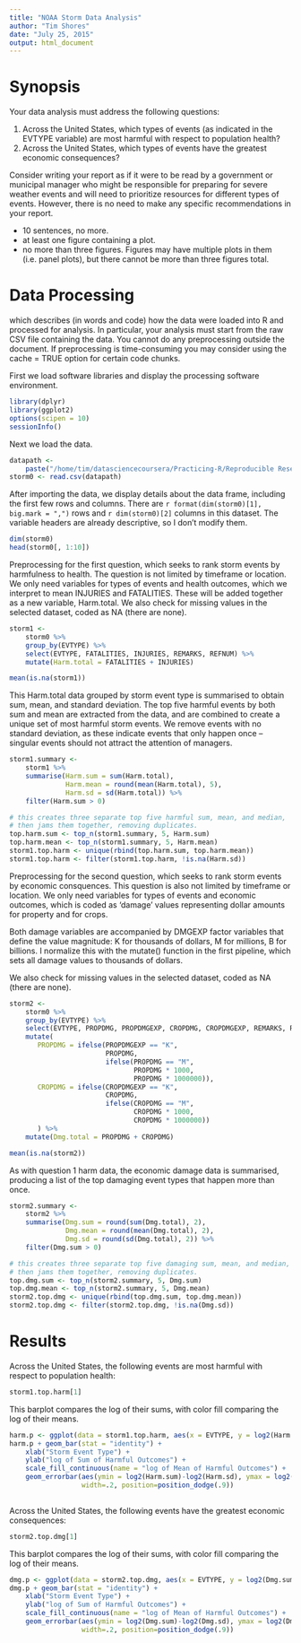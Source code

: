 ```yaml
---
title: "NOAA Storm Data Analysis"
author: "Tim Shores"
date: "July 25, 2015"
output: html_document
---
```

# Synopsis
Your data analysis must address the following questions:

1. Across the United States, which types of events (as indicated in the EVTYPE variable) are most harmful with respect to population health?
2. Across the United States, which types of events have the greatest economic consequences?

Consider writing your report as if it were to be read by a government or municipal manager who might be responsible for preparing for severe weather events and will need to prioritize resources for different types of events. However, there is no need to make any specific recommendations in your report.

- 10 sentences, no more.
- at least one figure containing a plot.
- no more than three figures. Figures may have multiple plots in them (i.e. panel plots), but there cannot be more than three figures total.

# Data Processing

which describes (in words and code) how the data were loaded into R and processed for analysis. In particular, your analysis must start from the raw CSV file containing the data. You cannot do any preprocessing outside the document. If preprocessing is time-consuming you may consider using the cache = TRUE option for certain code chunks.

First we load software libraries and display the processing software environment.

```r
library(dplyr)
library(ggplot2)
options(scipen = 10)
sessionInfo()
```

Next we load the data.

```r
datapath <- 
    paste("/home/tim/datasciencecoursera/Practicing-R/Reproducible Research/PeerAssessment2/repdata_data_StormData.csv.bz2")
storm0 <- read.csv(datapath)
```

After importing the data, we display details about the data frame, including the first few rows and columns. There are `r format(dim(storm0)[1], big.mark = ",")` rows and `r dim(storm0)[2]` columns in this dataset. The variable headers are already descriptive, so I don't modify them.

```r
dim(storm0)
head(storm0[, 1:10])
```

Preprocessing for the first question, which seeks to rank storm events by harmfulness to health. The question is not limited by timeframe or location. We only need variables for types of events and health outcomes, which we interpret to mean INJURIES and FATALITIES. These will be added together as a new variable, Harm.total. We also check for missing values in the selected dataset, coded as NA (there are none).

```r
storm1 <- 
    storm0 %>% 
    group_by(EVTYPE) %>% 
    select(EVTYPE, FATALITIES, INJURIES, REMARKS, REFNUM) %>%
    mutate(Harm.total = FATALITIES + INJURIES)

mean(is.na(storm1))
```

This Harm.total data grouped by storm event type is summarised to obtain sum, mean, and standard deviation. The top five harmful events by both sum and mean are extracted from the data, and are combined to create a unique set of most harmful storm events. We remove events with no standard deviation, as these indicate events that only happen once -- singular events should not attract the attention of managers.

```r
storm1.summary <- 
    storm1 %>% 
    summarise(Harm.sum = sum(Harm.total), 
              Harm.mean = round(mean(Harm.total), 5), 
              Harm.sd = sd(Harm.total)) %>% 
    filter(Harm.sum > 0)

# this creates three separate top five harmful sum, mean, and median, 
# then jams them together, removing duplicates.
top.harm.sum <- top_n(storm1.summary, 5, Harm.sum)
top.harm.mean <- top_n(storm1.summary, 5, Harm.mean)
storm1.top.harm <- unique(rbind(top.harm.sum, top.harm.mean))
storm1.top.harm <- filter(storm1.top.harm, !is.na(Harm.sd))

```

Preprocessing for the second question, which seeks to rank storm events by economic consquences. This question is also not limited by timeframe or location. We only need variables for types of events and economic outcomes, which is coded as 'damage' values representing dollar amounts for property and for crops. 

Both damage variables are accompanied by DMGEXP factor variables that define the value magnitude: K for thousands of dollars, M for millions, B for billions. I normalize this with the mutate() function in the first pipeline, which sets all damage values to thousands of dollars.

We also check for missing values in the selected dataset, coded as NA (there are none).

```r
storm2 <- 
    storm0 %>% 
    group_by(EVTYPE) %>% 
    select(EVTYPE, PROPDMG, PROPDMGEXP, CROPDMG, CROPDMGEXP, REMARKS, REFNUM) %>%
    mutate( 
       PROPDMG = ifelse(PROPDMGEXP == "K", 
                        PROPDMG, 
                        ifelse(PROPDMG == "M", 
                               PROPDMG * 1000, 
                               PROPDMG * 1000000)),
       CROPDMG = ifelse(CROPDMGEXP == "K",
                        CROPDMG,
                        ifelse(CROPDMG == "M",
                               CROPDMG * 1000,
                               CROPDMG * 1000000))
       ) %>%
    mutate(Dmg.total = PROPDMG + CROPDMG)

mean(is.na(storm2))
```

As with question 1 harm data, the economic damage data is summarised, producing a list of the top damaging event types that happen more than once.

```r
storm2.summary <- 
    storm2 %>%
    summarise(Dmg.sum = round(sum(Dmg.total), 2), 
              Dmg.mean = round(mean(Dmg.total), 2), 
              Dmg.sd = round(sd(Dmg.total), 2)) %>%
    filter(Dmg.sum > 0)

# this creates three separate top five damaging sum, mean, and median, 
# then jams them together, removing duplicates.
top.dmg.sum <- top_n(storm2.summary, 5, Dmg.sum)
top.dmg.mean <- top_n(storm2.summary, 5, Dmg.mean)
storm2.top.dmg <- unique(rbind(top.dmg.sum, top.dmg.mean))
storm2.top.dmg <- filter(storm2.top.dmg, !is.na(Dmg.sd))

```

# Results
Across the United States, the following events are most harmful with respect to population health:

```r
storm1.top.harm[1]
```

This barplot compares the log of their sums, with color fill comparing the log of their means.

```r
harm.p <- ggplot(data = storm1.top.harm, aes(x = EVTYPE, y = log2(Harm.sum), fill = log2(Harm.mean)))
harm.p + geom_bar(stat = "identity") +
    xlab("Storm Event Type") + 
    ylab("log of Sum of Harmful Outcomes") + 
    scale_fill_continuous(name = "log of Mean of Harmful Outcomes") +
    geom_errorbar(aes(ymin = log2(Harm.sum)-log2(Harm.sd), ymax = log2(Harm.sum)+log2(Harm.sd)), 
                  width=.2, position=position_dodge(.9))
  
```

Across the United States, the following events have the greatest economic consequences:
```r
storm2.top.dmg[1]
```

This barplot compares the log of their sums, with color fill comparing the log of their means.

```r
dmg.p <- ggplot(data = storm2.top.dmg, aes(x = EVTYPE, y = log2(Dmg.sum), fill = log2(Dmg.mean)))
dmg.p + geom_bar(stat = "identity") +
    xlab("Storm Event Type") + 
    ylab("log of Sum of Harmful Outcomes") + 
    scale_fill_continuous(name = "log of Mean of Harmful Outcomes") +
    geom_errorbar(aes(ymin = log2(Dmg.sum)-log2(Dmg.sd), ymax = log2(Dmg.sum)+log2(Dmg.sd)), 
                  width=.2, position=position_dodge(.9))
```


